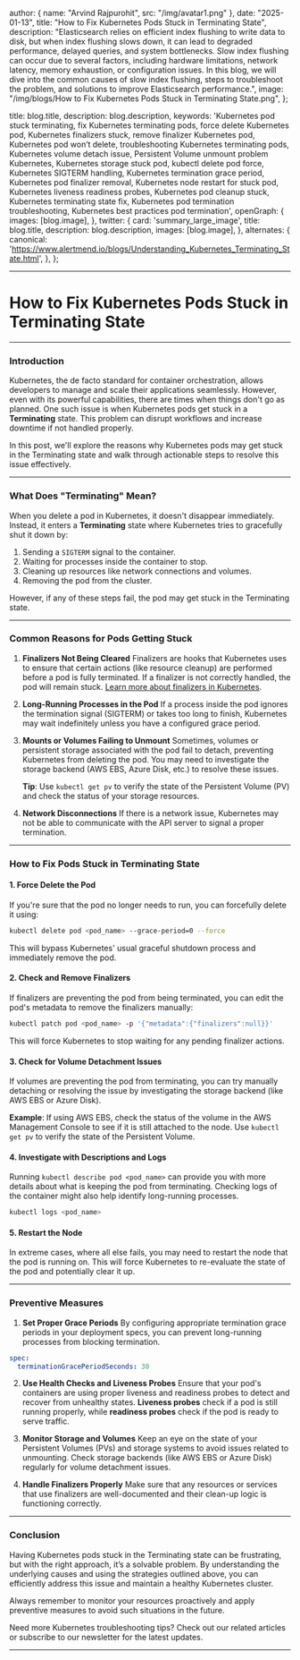 
  author: { name: "Arvind Rajpurohit", src: "/img/avatar1.png" },
  date: "2025-01-13",
  title: "How to Fix Kubernetes Pods Stuck in Terminating State",
  description:
    "Elasticsearch relies on efficient index flushing to write data to disk, but when index flushing slows down, it can lead to degraded performance, delayed queries, and system bottlenecks. Slow index flushing can occur due to several factors, including hardware limitations, network latency, memory exhaustion, or configuration issues. In this blog, we will dive into the common causes of slow index flushing, steps to troubleshoot the problem, and solutions to improve Elasticsearch performance.",
  image:
    "/img/blogs/How to Fix Kubernetes Pods Stuck in Terminating State.png",
};

  title: blog.title,
  description: blog.description,
  keywords:
    'Kubernetes pod stuck terminating, fix Kubernetes terminating pods, force delete Kubernetes pod, Kubernetes finalizers stuck, remove finalizer Kubernetes pod, Kubernetes pod won’t delete, troubleshooting Kubernetes terminating pods, Kubernetes volume detach issue, Persistent Volume unmount problem Kubernetes, Kubernetes storage stuck pod, kubectl delete pod force, Kubernetes SIGTERM handling, Kubernetes termination grace period, Kubernetes pod finalizer removal, Kubernetes node restart for stuck pod, Kubernetes liveness readiness probes, Kubernetes pod cleanup stuck, Kubernetes terminating state fix, Kubernetes pod termination troubleshooting, Kubernetes best practices pod termination',
  openGraph: {
    images: [blog.image],
  },
  twitter: {
    card: 'summary_large_image',
    title: blog.title,
    description: blog.description,
    images: [blog.image],
  },
  alternates: {
    canonical: 'https://www.alertmend.io/blogs/Understanding_Kubernetes_Terminating_State.html',
  },
};


---
# **How to Fix Kubernetes Pods Stuck in Terminating State**
---

### **Introduction**

Kubernetes, the de facto standard for container orchestration, allows developers to manage and scale their applications seamlessly. However, even with its powerful capabilities, there are times when things don't go as planned. One such issue is when Kubernetes pods get stuck in a **Terminating** state. This problem can disrupt workflows and increase downtime if not handled properly.

In this post, we'll explore the reasons why Kubernetes pods may get stuck in the Terminating state and walk through actionable steps to resolve this issue effectively.

---

### **What Does "Terminating" Mean?**

When you delete a pod in Kubernetes, it doesn't disappear immediately. Instead, it enters a **Terminating** state where Kubernetes tries to gracefully shut it down by:
1. Sending a `SIGTERM` signal to the container.
2. Waiting for processes inside the container to stop.
3. Cleaning up resources like network connections and volumes.
4. Removing the pod from the cluster.

However, if any of these steps fail, the pod may get stuck in the Terminating state.

---

### **Common Reasons for Pods Getting Stuck**

1. **Finalizers Not Being Cleared**
   Finalizers are hooks that Kubernetes uses to ensure that certain actions (like resource cleanup) are performed before a pod is fully terminated. If a finalizer is not correctly handled, the pod will remain stuck. [Learn more about finalizers in Kubernetes](https://kubernetes.io/docs/concepts/overview/working-with-objects/finalizers/).

2. **Long-Running Processes in the Pod**
   If a process inside the pod ignores the termination signal (SIGTERM) or takes too long to finish, Kubernetes may wait indefinitely unless you have a configured grace period.

3. **Mounts or Volumes Failing to Unmount**
   Sometimes, volumes or persistent storage associated with the pod fail to detach, preventing Kubernetes from deleting the pod. You may need to investigate the storage backend (AWS EBS, Azure Disk, etc.) to resolve these issues.

   **Tip**: Use `kubectl get pv` to verify the state of the Persistent Volume (PV) and check the status of your storage resources.

4. **Network Disconnections**
   If there is a network issue, Kubernetes may not be able to communicate with the API server to signal a proper termination.

---

### **How to Fix Pods Stuck in Terminating State**

#### **1. Force Delete the Pod**

If you're sure that the pod no longer needs to run, you can forcefully delete it using:

```bash
kubectl delete pod <pod_name> --grace-period=0 --force
```

This will bypass Kubernetes' usual graceful shutdown process and immediately remove the pod.

#### **2. Check and Remove Finalizers**

If finalizers are preventing the pod from being terminated, you can edit the pod's metadata to remove the finalizers manually:

```bash
kubectl patch pod <pod_name> -p '{"metadata":{"finalizers":null}}'
```

This will force Kubernetes to stop waiting for any pending finalizer actions.

#### **3. Check for Volume Detachment Issues**

If volumes are preventing the pod from terminating, you can try manually detaching or resolving the issue by investigating the storage backend (like AWS EBS or Azure Disk).

**Example**: If using AWS EBS, check the status of the volume in the AWS Management Console to see if it is still attached to the node. Use `kubectl get pv` to verify the state of the Persistent Volume.

#### **4. Investigate with Descriptions and Logs**

Running `kubectl describe pod <pod_name>` can provide you with more details about what is keeping the pod from terminating. Checking logs of the container might also help identify long-running processes.

```bash
kubectl logs <pod_name>
```

#### **5. Restart the Node**

In extreme cases, where all else fails, you may need to restart the node that the pod is running on. This will force Kubernetes to re-evaluate the state of the pod and potentially clear it up.

---

### **Preventive Measures**

1. **Set Proper Grace Periods**
   By configuring appropriate termination grace periods in your deployment specs, you can prevent long-running processes from blocking termination.

```yaml
spec:
  terminationGracePeriodSeconds: 30
```

2. **Use Health Checks and Liveness Probes**
   Ensure that your pod's containers are using proper liveness and readiness probes to detect and recover from unhealthy states. **Liveness probes** check if a pod is still running properly, while **readiness probes** check if the pod is ready to serve traffic.

3. **Monitor Storage and Volumes**
   Keep an eye on the state of your Persistent Volumes (PVs) and storage systems to avoid issues related to unmounting. Check storage backends (like AWS EBS or Azure Disk) regularly for volume detachment issues.

4. **Handle Finalizers Properly**
   Make sure that any resources or services that use finalizers are well-documented and their clean-up logic is functioning correctly.

---

### **Conclusion**

Having Kubernetes pods stuck in the Terminating state can be frustrating, but with the right approach, it’s a solvable problem. By understanding the underlying causes and using the strategies outlined above, you can efficiently address this issue and maintain a healthy Kubernetes cluster.

Always remember to monitor your resources proactively and apply preventive measures to avoid such situations in the future.

Need more Kubernetes troubleshooting tips? Check out our related articles or subscribe to our newsletter for the latest updates.

---